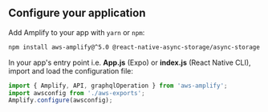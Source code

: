 ## Configure your application

Add Amplify to your app with `yarn` or `npm`:

```bash
npm install aws-amplify@^5.0 @react-native-async-storage/async-storage @react-native-community/netinfo
```

In your app's entry point i.e. **App.js** (Expo) or **index.js** (React Native CLI), import and load the configuration file:

```javascript
import { Amplify, API, graphqlOperation } from 'aws-amplify';
import awsconfig from './aws-exports';
Amplify.configure(awsconfig);
```
